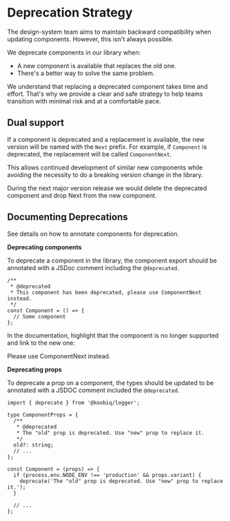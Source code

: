 
<Meta title="Deprecation Strategy" />

# Deprecation Strategy

The design-system team aims to maintain backward compatibility when updating components. However, this isn't always possible.

We deprecate components in our library when:

- A new component is available that replaces the old one.
- There's a better way to solve the same problem.

We understand that replacing a deprecated component takes time and effort.
That's why we provide a clear and safe strategy to help teams transition with minimal risk and at a comfortable pace.

## Dual support

If a component is deprecated and a replacement is available, the new version will be named with the `Next` prefix.
For example, if `Component` is deprecated, the replacement will be called `ComponentNext`.

This allows continued development of similar new components while avoiding the necessity to do a breaking
version change in the library.

During the next major version release we would delete the deprecated component and drop Next from the new component.

## Documenting Deprecations

See details on how to annotate components for deprecation.

**Deprecating components**

To deprecate a component in the library, the component export
should be annotated with a JSDoc comment including the `@deprecated`.

```tsx
/**
 * @deprecated
 * This component has been deprecated, please use ComponentNext instead.
 */
const Component = () => {
  // Some component
};
```

In the documentation, highlight that the component is no longer supported and link to the new one:

<Alert status="error" title="This component has been deprecated">
  Please use <Link>ComponentNext</Link> instead.
</Alert>

**Deprecating props**

To deprecate a prop on a component, the types should be updated to be annotated with a JSDOC
comment included the `@deprecated`.

```tsx
import { deprecate } from '@koobiq/logger';

type ComponentProps = {
  /**
   * @deprecated
   * The "old" prop is deprecated. Use "new" prop to replace it.
   */
  old?: string;
  // ...
};

const Component = (props) => {
  if (process.env.NODE_ENV !== 'production' && props.variant) {
    deprecate('The "old" prop is deprecated. Use "new" prop to replace it.');
  }

  // ...
};
```
